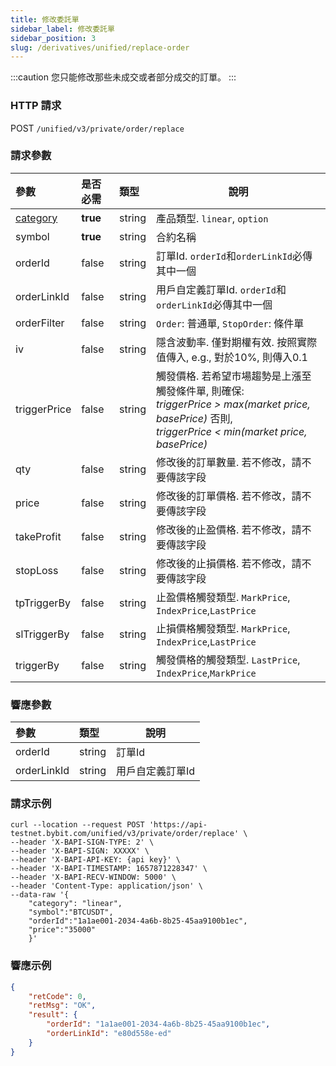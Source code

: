 ```yaml
---
title: 修改委託單
sidebar_label: 修改委託單
sidebar_position: 3
slug: /derivatives/unified/replace-order
---
```

:::caution
您只能修改那些未成交或者部分成交的訂單。
:::

### HTTP 請求
POST `/unified/v3/private/order/replace`

### 請求參數
| 參數 | 是否必需 | 類型 | 說明|
|:----- |:-------|:-----|------ |
|[category](../enum#category) |**true** |string |產品類型. `linear`, `option` |
|symbol |**true** |string |合約名稱|
|orderId |false |string |訂單Id. `orderId`和`orderLinkId`必傳其中一個 |
|orderLinkId |false |string |用戶自定義訂單Id. `orderId`和`orderLinkId`必傳其中一個 |
|orderFilter |false |string |`Order`: 普通單, `StopOrder`: 條件單|
|iv |false |string |隱含波動率. 僅對期權有效. 按照實際值傳入, e.g., 對於10%, 則傳入0.1|
|triggerPrice |false |string |觸發價格. 若希望市場趨勢是上漲至觸發條件單, 則確保:<br/> _triggerPrice > max(market price, basePrice)_ 否則,<br/>_triggerPrice < min(market price, basePrice)_|
|qty |false |string |修改後的訂單數量. 若不修改，請不要傳該字段|
|price |false |string |修改後的訂單價格. 若不修改，請不要傳該字段|
|takeProfit |false |string |修改後的止盈價格. 若不修改，請不要傳該字段|
|stopLoss |false |string |修改後的止損價格. 若不修改，請不要傳該字段 |
|tpTriggerBy |false |string |止盈價格觸發類型. `MarkPrice`, `IndexPrice`,`LastPrice` |
|slTriggerBy |false |string |止損價格觸發類型. `MarkPrice`, `IndexPrice`,`LastPrice` |
|triggerBy |false |string |觸發價格的觸發類型. `LastPrice`, `IndexPrice`,`MarkPrice`|

### 響應參數
| 參數 | 類型 | 說明|
|:----- |:-----|----- |
|orderId |string |訂單Id |
|orderLinkId |string |用戶自定義訂單Id |

### 請求示例

```http
curl --location --request POST 'https://api-testnet.bybit.com/unified/v3/private/order/replace' \
--header 'X-BAPI-SIGN-TYPE: 2' \
--header 'X-BAPI-SIGN: XXXXX' \
--header 'X-BAPI-API-KEY: {api key}' \
--header 'X-BAPI-TIMESTAMP: 1657871228347' \
--header 'X-BAPI-RECV-WINDOW: 5000' \
--header 'Content-Type: application/json' \
--data-raw '{
    "category": "linear",
    "symbol":"BTCUSDT",
    "orderId":"1a1ae001-2034-4a6b-8b25-45aa9100b1ec",
    "price":"35000"
    }'
```

### 響應示例

```json
{
    "retCode": 0,
    "retMsg": "OK",
    "result": {
        "orderId": "1a1ae001-2034-4a6b-8b25-45aa9100b1ec",
        "orderLinkId": "e80d558e-ed"
    }
}
```